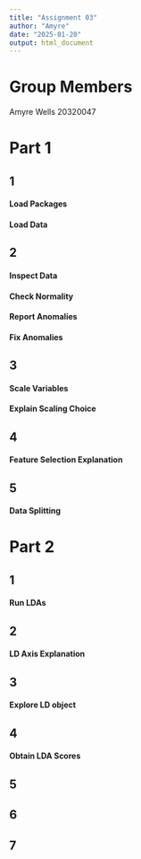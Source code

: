 ```yaml
---
title: "Assignment 03"
author: "Amyre"
date: "2025-01-20"
output: html_document
---
```


# Group Members

Amyre Wells 20320047

# Part 1
## 1
#### Load Packages

#### Load Data


## 2
#### Inspect Data

#### Check Normality 

#### Report Anomalies

#### Fix Anomalies


## 3
#### Scale Variables

#### Explain Scaling Choice


## 4
#### Feature Selection Explanation

## 5
#### Data Splitting


# Part 2
## 1
#### Run LDAs


## 2
#### LD Axis Explanation


## 3
#### Explore LD object


## 4
#### Obtain LDA Scores

## 5


## 6


## 7